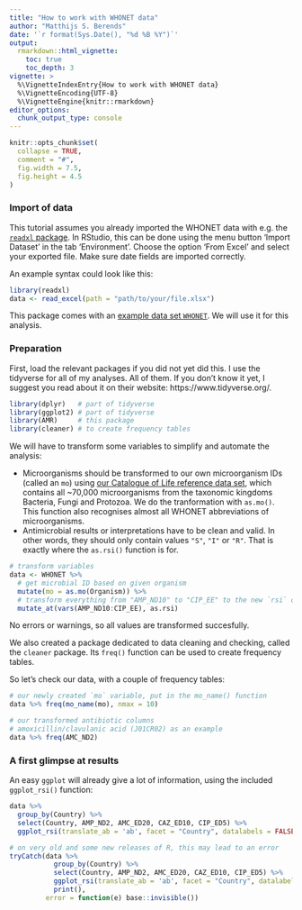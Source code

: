 ```yaml
---
title: "How to work with WHONET data"
author: "Matthijs S. Berends"
date: '`r format(Sys.Date(), "%d %B %Y")`'
output:
  rmarkdown::html_vignette:
    toc: true
    toc_depth: 3
vignette: >
  %\VignetteIndexEntry{How to work with WHONET data}
  %\VignetteEncoding{UTF-8}
  %\VignetteEngine{knitr::rmarkdown}
editor_options:
  chunk_output_type: console
---
```


```r
knitr::opts_chunk$set(
  collapse = TRUE,
  comment = "#",
  fig.width = 7.5,
  fig.height = 4.5
)
```

### Import of data

This tutorial assumes you already imported the WHONET data with e.g. the [`readxl` package](https://readxl.tidyverse.org/). In RStudio, this can be done using the menu button 'Import Dataset' in the tab 'Environment'. Choose the option 'From Excel' and select your exported file. Make sure date fields are imported correctly.

An example syntax could look like this:

```r
library(readxl)
data <- read_excel(path = "path/to/your/file.xlsx")
```

This package comes with an [example data set `WHONET`](https://msberends.github.io/AMR/reference/WHONET.html). We will use it for this analysis.

### Preparation

First, load the relevant packages if you did not yet did this. I use the tidyverse for all of my analyses. All of them. If you don't know it yet, I suggest you read about it on their website: https://www.tidyverse.org/.

```r
library(dplyr)   # part of tidyverse
library(ggplot2) # part of tidyverse
library(AMR)     # this package
library(cleaner) # to create frequency tables
```

We will have to transform some variables to simplify and automate the analysis:

* Microorganisms should be transformed to our own microorganism IDs (called an `mo`) using [our Catalogue of Life reference data set](https://msberends.github.io/AMR/reference/catalogue_of_life), which contains all ~70,000 microorganisms from the taxonomic kingdoms Bacteria, Fungi and Protozoa. We do the tranformation with `as.mo()`. This function also recognises almost all WHONET abbreviations of microorganisms.
* Antimicrobial results or interpretations have to be clean and valid. In other words, they should only contain values `"S"`, `"I"` or `"R"`. That is exactly where the `as.rsi()` function is for.

```r
# transform variables
data <- WHONET %>%
  # get microbial ID based on given organism
  mutate(mo = as.mo(Organism)) %>% 
  # transform everything from "AMP_ND10" to "CIP_EE" to the new `rsi` class
  mutate_at(vars(AMP_ND10:CIP_EE), as.rsi)
```

No errors or warnings, so all values are transformed succesfully.

We also created a package dedicated to data cleaning and checking, called the `cleaner` package. Its `freq()` function can be used to create frequency tables.

So let's check our data, with a couple of frequency tables:

```r
# our newly created `mo` variable, put in the mo_name() function
data %>% freq(mo_name(mo), nmax = 10)
```
```r
# our transformed antibiotic columns
# amoxicillin/clavulanic acid (J01CR02) as an example
data %>% freq(AMC_ND2)
```

### A first glimpse at results

An easy `ggplot` will already give a lot of information, using the included `ggplot_rsi()` function:

```r
data %>%
  group_by(Country) %>%
  select(Country, AMP_ND2, AMC_ED20, CAZ_ED10, CIP_ED5) %>%
  ggplot_rsi(translate_ab = 'ab', facet = "Country", datalabels = FALSE)
```

```r
# on very old and some new releases of R, this may lead to an error
tryCatch(data %>%
           group_by(Country) %>%
           select(Country, AMP_ND2, AMC_ED20, CAZ_ED10, CIP_ED5) %>%
           ggplot_rsi(translate_ab = 'ab', facet = "Country", datalabels = FALSE) %>%
           print(),
         error = function(e) base::invisible())
```
